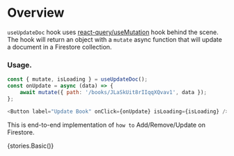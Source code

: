 
<Meta title="Modules|firebase-hooks/Hooks" />

# Overview

`useUpdateDoc` hook uses [react-query/useMutation](https://react-query.tanstack.com/guides/mutations)
hook behind the scene. The hook will return an object with a `mutate` async function that will update a document in a Firestore collection.

### Usage.

```js
const { mutate, isLoading } = useUpdateDoc();
const onUpdate = async (data) => {
    await mutate({ path: '/books/JLaSkUit8rIIqqXQvav1', data });
};

<Button label="Update Book" onClick={onUpdate} isLoading={isLoading} />;
```

This is end-to-end implementation of `how to` Add/Remove/Update on Firestore.

<Preview>
    <Story name="useUpdateDoc">{stories.Basic()}</Story>
</Preview>
